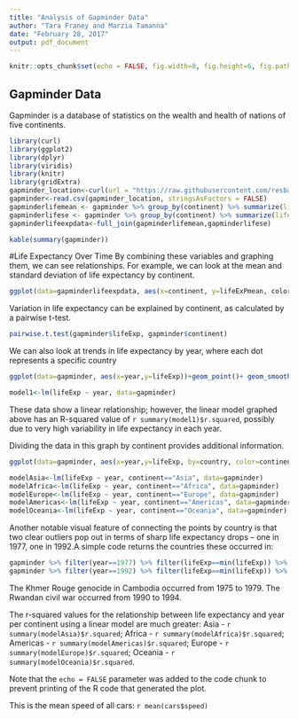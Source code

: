 ```yaml
---
title: "Analysis of Gapminder Data"
author: "Tara Franey and Marzia Tamanna"
date: "February 28, 2017"
output: pdf_document
---
```


```r
knitr::opts_chunk$set(echo = FALSE, fig.width=8, fig.height=6, fig.path='Figs/', warning=FALSE, message=FALSE)
```

## Gapminder Data

Gapminder is a database of statistics on the wealth and health of nations of five continents.

```r
library(curl)
library(ggplot2)
library(dplyr)
library(viridis)
library(knitr)
library(gridExtra)
gapminder_location<-curl(url = "https://raw.githubusercontent.com/resbaz/r-novice-gapminder-files/master/data/gapminder-FiveYearData.csv")
gapminder<-read.csv(gapminder_location, stringsAsFactors = FALSE)
gapminderlifemean <- gapminder %>% group_by(continent) %>% summarize(lifeExPmean = mean(lifeExp)) 
gapminderlifese <- gapminder %>% group_by(continent) %>% summarize(lifeExpSE = sd(lifeExp)/sqrt(length(lifeExp)))
gapminderlifeexpdata<-full_join(gapminderlifemean,gapminderlifese)
```

```r
kable(summary(gapminder))
```

#Life Expectancy Over Time
By combining these variables and graphing them, we can see relationships. For example, we can look at the mean and standard deviation of life expectancy by continent. 

```r
ggplot(data=gapminderlifeexpdata, aes(x=continent, y=lifeExPmean, color, fill=continent)) + scale_fill_viridis(discrete=TRUE) + geom_bar(stat = "identity", position = position_dodge()) +   geom_errorbar(aes(ymin=lifeExPmean-lifeExpSE, ymax=lifeExPmean+lifeExpSE), width=.2, position=position_dodge(.9))
```

Variation in life expectancy can be explained by continent, as calculated by a pairwise t-test. 

```r
pairwise.t.test(gapminder$lifeExp, gapminder$continent)
```

We can also look at trends in life expectancy by year, where each dot represents a specific country 

```r
ggplot(data=gapminder, aes(x=year,y=lifeExp))+geom_point()+ geom_smooth(method=lm) + scale_x_continuous(name="Year") + scale_y_continuous(name="Life Expectancy") + labs(title ="Life Expectancy Over All Countries and Years")
```

```r
model1<-lm(lifeExp ~ year, data=gapminder)
```

These data show a linear relationship; however, the linear model graphed above has an R-squared value of `r summary(model1)$r.squared`, possibly due to very high variability in life expectancy in each year. 

Dividing the data in this graph by continent provides additional information. 

```r
ggplot(data=gapminder, aes(x=year,y=lifeExp, by=country, color=continent))+geom_point() + geom_line()+ scale_x_continuous(name="Year") + scale_color_viridis(discrete=TRUE) + scale_y_continuous(name="Life Expectancy") + labs(title ="Life Expectancy Over All Years Separated by Continent")
```

```r
modelAsia<-lm(lifeExp ~ year, continent=="Asia", data=gapminder)
modelAfrica<-lm(lifeExp ~ year, continent=="Africa", data=gapminder)
modelEurope<-lm(lifeExp ~ year, continent=="Europe", data=gapminder)
modelAmericas<-lm(lifeExp ~ year, continent=="Americas", data=gapminder)
modelOceania<-lm(lifeExp ~ year, continent=="Oceania", data=gapminder)
```

Another notable visual feature of connecting the points by country is that two clear outliers pop out in terms of sharp life expectancy drops -- one in 1977, one in 1992.A simple code returns the countries these occurred in:

```r
gapminder %>% filter(year==1977) %>% filter(lifeExp==min(lifeExp)) %>% kable
gapminder %>% filter(year==1992) %>% filter(lifeExp==min(lifeExp)) %>% kable
```

The Khmer Rouge genocide in Cambodia occurred from 1975 to 1979. The Rwandan civil war occurred from 1990 to 1994. 

The r-squared values for the relationship between life expectancy and year per continent using a linear model are much greater: Asia - `r summary(modelAsia)$r.squared`; Africa - `r summary(modelAfrica)$r.squared`; Americas - `r summary(modelAmericas)$r.squared`; Europe - `r summary(modelEurope)$r.squared`; Oceania - `r summary(modelOceania)$r.squared`. 


Note that the `echo = FALSE` parameter was added to the code chunk to prevent printing of the R code that generated the plot.

This is the mean speed of all cars: `r mean(cars$speed)`
